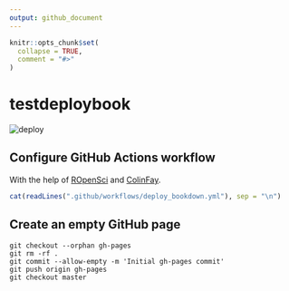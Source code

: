 ```yaml
---
output: github_document
---
```


<!-- README.md is generated from README.Rmd. Please edit that file -->

```r
knitr::opts_chunk$set(
  collapse = TRUE,
  comment = "#>"
)
```

# testdeploybook

<!-- badges: start -->
![deploy](https://github.com/abichat/testdeploybook/workflows/deploy/badge.svg)
<!-- badges: end -->

## Configure GitHub Actions workflow

With the help of [ROpenSci](https://ropenscilabs.github.io/actions_sandbox/websites-using-pkgdown-bookdown-and-blogdown.html#action-to-deploy-a-bookdown-site) and [ColinFay](https://github.com/ThinkR-open/engineering-shiny-book/blob/master/.github/workflows/deploy_bookdown.yml). 

```r
cat(readLines(".github/workflows/deploy_bookdown.yml"), sep = "\n")
```



## Create an empty GitHub page

```
git checkout --orphan gh-pages
git rm -rf .
git commit --allow-empty -m 'Initial gh-pages commit'
git push origin gh-pages
git checkout master
```




